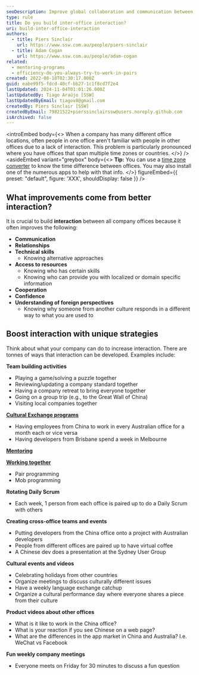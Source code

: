 ```yaml
---
seoDescription: Improve global collaboration and communication between offices across time zones or countries through team-building activities, employee exchange programs, mentoring, and cultural events.
type: rule
title: Do you build inter-office interaction?
uri: build-inter-office-interaction
authors:
  - title: Piers Sinclair
    url: https://www.ssw.com.au/people/piers-sinclair
  - title: Adam Cogan
    url: https://www.ssw.com.au/people/adam-cogan
related:
  - mentoring-programs
  - efficiency-do-you-always-try-to-work-in-pairs
created: 2022-08-18T02:30:17.000Z
guid: eabe99f5-fdcd-40cf-bb27-1c1f8cd7f2e4
lastUpdated: 2024-11-04T01:01:26.000Z
lastUpdatedBy: Tiago Araújo [SSW]
lastUpdatedByEmail: tiagov8@gmail.com
createdBy: Piers Sinclair [SSW]
createdByEmail: 79821522+pierssinclairssw@users.noreply.github.com
isArchived: false
---
```


<introEmbed
  body={<>
When a company has many different office locations, often people in one office aren't familiar with people in other offices due to a lack of interaction. This problem is particularly pronounced where you have offices that span multiple time zones or countries.
  </>}
/>
<asideEmbed
  variant="greybox"
  body={<>
    **Tip:** You can use a [time zone converter](/collaborate-across-timezones/#use-time-zone-converter--time-difference-calculator) to know the time difference between offices. You may also install one of the numerous apps to help with that info.
  </>}
  figureEmbed={{
    preset: "default",
    figure: 'XXX',
    shouldDisplay: false
  }}
/>

## What improvements come from better interaction?

It is crucial to build **interaction** between all company offices because it often improves the following:

* **Communication**
* **Relationships**
* **Technical skills**
  * Knowing alternative approaches
* **Access to resources**
  * Knowing who has certain skills
  * Knowing who can provide you with localized or domain specific information
* **Cooperation**
* **Confidence**
* **Understanding of foreign perspectives**
  * Knowing why someone from another culture responds in a different way to what you are used to

## Boost interaction with unique strategies

Think about what your company can do to increase interaction. There are tonnes of ways that interaction can be developed. Examples include:

**Team building activities**

* Playing a game/solving a puzzle together
* Reviewing/updating a company standard together
* Having a company retreat to bring everyone together
* Going on a group trip (e.g., to the Great Wall of China)
* Visiting local companies together

**[Cultural Exchange programs](/cultural-exchange)**

* Having employees from China to work in every Australian office for a month each or vice versa
* Having developers from Brisbane spend a week in Melbourne

**[Mentoring](/mentoring-programs)**

**[Working together](/efficiency-do-you-always-try-to-work-in-pairs)**

* Pair programming
* Mob programming

**Rotating Daily Scrum**

* Each week, 1 person from each office is paired up to do a Daily Scrum with others

**Creating cross-office teams and events**

* Putting developers from the China office onto a project with Australian developers
* People from different offices are paired up to have virtual coffee
* A Chinese dev does a presentation at the Sydney User Group

**Cultural events and videos**

* Celebrating holidays from other countries
* Organize meetings to discuss culturally different issues
* Have a weekly language exchange catchup
* Organize a cultural performance day where everyone shares a piece from their culture

**Product videos about other offices**

* What is it like to work in the China office?
* What is your reaction if you see Chinese on a web page?
* What are the differences in the app market in China and Australia? I.e. WeChat vs Facebook

**Fun weekly company meetings**

* Everyone meets on Friday for 30 minutes to discuss a fun question
